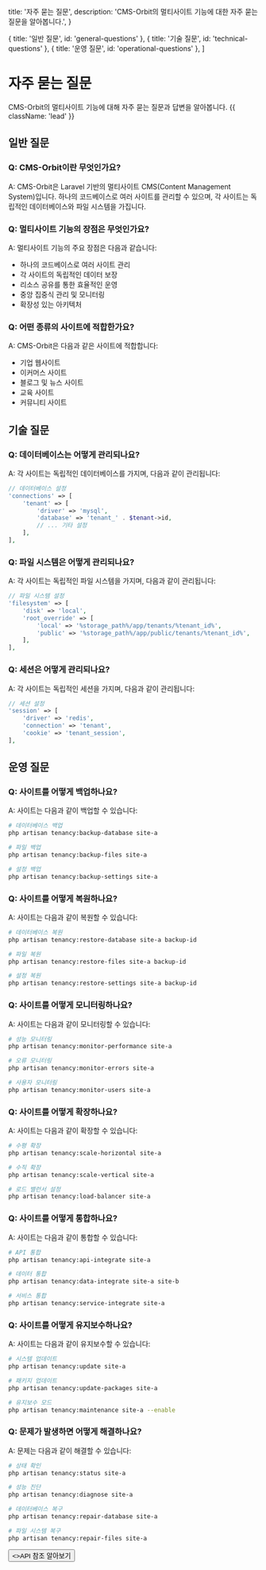   title: '자주 묻는 질문',
  description: 'CMS-Orbit의 멀티사이트 기능에 대한 자주 묻는 질문을 알아봅니다.',
}

  { title: '일반 질문', id: 'general-questions' },
  { title: '기술 질문', id: 'technical-questions' },
  { title: '운영 질문', id: 'operational-questions' },
]

# 자주 묻는 질문

CMS-Orbit의 멀티사이트 기능에 대해 자주 묻는 질문과 답변을 알아봅니다. {{ className: 'lead' }}

## 일반 질문

### Q: CMS-Orbit이란 무엇인가요?

A: CMS-Orbit은 Laravel 기반의 멀티사이트 CMS(Content Management System)입니다. 하나의 코드베이스로 여러 사이트를 관리할 수 있으며, 각 사이트는 독립적인 데이터베이스와 파일 시스템을 가집니다.

### Q: 멀티사이트 기능의 장점은 무엇인가요?

A: 멀티사이트 기능의 주요 장점은 다음과 같습니다:
- 하나의 코드베이스로 여러 사이트 관리
- 각 사이트의 독립적인 데이터 보장
- 리소스 공유를 통한 효율적인 운영
- 중앙 집중식 관리 및 모니터링
- 확장성 있는 아키텍처

### Q: 어떤 종류의 사이트에 적합한가요?

A: CMS-Orbit은 다음과 같은 사이트에 적합합니다:
- 기업 웹사이트
- 이커머스 사이트
- 블로그 및 뉴스 사이트
- 교육 사이트
- 커뮤니티 사이트

## 기술 질문

### Q: 데이터베이스는 어떻게 관리되나요?

A: 각 사이트는 독립적인 데이터베이스를 가지며, 다음과 같이 관리됩니다:
```php
// 데이터베이스 설정
'connections' => [
    'tenant' => [
        'driver' => 'mysql',
        'database' => 'tenant_' . $tenant->id,
        // ... 기타 설정
    ],
],
```

### Q: 파일 시스템은 어떻게 관리되나요?

A: 각 사이트는 독립적인 파일 시스템을 가지며, 다음과 같이 관리됩니다:
```php
// 파일 시스템 설정
'filesystem' => [
    'disk' => 'local',
    'root_override' => [
        'local' => '%storage_path%/app/tenants/%tenant_id%',
        'public' => '%storage_path%/app/public/tenants/%tenant_id%',
    ],
],
```

### Q: 세션은 어떻게 관리되나요?

A: 각 사이트는 독립적인 세션을 가지며, 다음과 같이 관리됩니다:
```php
// 세션 설정
'session' => [
    'driver' => 'redis',
    'connection' => 'tenant',
    'cookie' => 'tenant_session',
],
```

## 운영 질문

### Q: 사이트를 어떻게 백업하나요?

A: 사이트는 다음과 같이 백업할 수 있습니다:
```bash
# 데이터베이스 백업
php artisan tenancy:backup-database site-a

# 파일 백업
php artisan tenancy:backup-files site-a

# 설정 백업
php artisan tenancy:backup-settings site-a
```

### Q: 사이트를 어떻게 복원하나요?

A: 사이트는 다음과 같이 복원할 수 있습니다:
```bash
# 데이터베이스 복원
php artisan tenancy:restore-database site-a backup-id

# 파일 복원
php artisan tenancy:restore-files site-a backup-id

# 설정 복원
php artisan tenancy:restore-settings site-a backup-id
```

### Q: 사이트를 어떻게 모니터링하나요?

A: 사이트는 다음과 같이 모니터링할 수 있습니다:
```bash
# 성능 모니터링
php artisan tenancy:monitor-performance site-a

# 오류 모니터링
php artisan tenancy:monitor-errors site-a

# 사용자 모니터링
php artisan tenancy:monitor-users site-a
```

### Q: 사이트를 어떻게 확장하나요?

A: 사이트는 다음과 같이 확장할 수 있습니다:
```bash
# 수평 확장
php artisan tenancy:scale-horizontal site-a

# 수직 확장
php artisan tenancy:scale-vertical site-a

# 로드 밸런서 설정
php artisan tenancy:load-balancer site-a
```

### Q: 사이트를 어떻게 통합하나요?

A: 사이트는 다음과 같이 통합할 수 있습니다:
```bash
# API 통합
php artisan tenancy:api-integrate site-a

# 데이터 통합
php artisan tenancy:data-integrate site-a site-b

# 서비스 통합
php artisan tenancy:service-integrate site-a
```

### Q: 사이트를 어떻게 유지보수하나요?

A: 사이트는 다음과 같이 유지보수할 수 있습니다:
```bash
# 시스템 업데이트
php artisan tenancy:update site-a

# 패키지 업데이트
php artisan tenancy:update-packages site-a

# 유지보수 모드
php artisan tenancy:maintenance site-a --enable
```

### Q: 문제가 발생하면 어떻게 해결하나요?

A: 문제는 다음과 같이 해결할 수 있습니다:
```bash
# 상태 확인
php artisan tenancy:status site-a

# 성능 진단
php artisan tenancy:diagnose site-a

# 데이터베이스 복구
php artisan tenancy:repair-database site-a

# 파일 시스템 복구
php artisan tenancy:repair-files site-a
```

<div className="not-prose">
  <Button href="/multi-site/reference" variant="text" arrow="right">
    <>API 참조 알아보기</>
  </Button>
</div> 